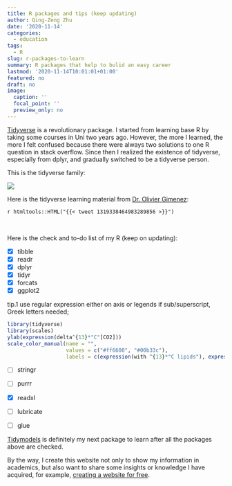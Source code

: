 ```yaml
---
title: R packages and tips (keep updating)
author: Qing-Zeng Zhu
date: '2020-11-14'
categories:
  - education
tags:
  - R
slug: r-packages-to-learn
summary: R packages that help to bulid an easy career
lastmod: '2020-11-14T10:01:01+01:00'
featured: no
draft: no
image:
  caption: ''
  focal_point: ''
  preview_only: no
---
```

[Tidyverse](https://www.tidyverse.org/) is a revolutionary package. I started from learning base R by taking some courses in Uni two years ago. However, the more I learned, the more I felt confused because there were always two solutions to one R question in stack overflow. Since then I realized the existence of tidyverse, especially from dplyr, and gradually switched to be a tidyverse person.

This is the tidyverse family:

![](/blog/2020-11-14-r-packages-to-learn/tidyverse.png)

Here is the tidyverse learning material from [Dr. Olivier Gimenez](https://oliviergimenez.github.io/):

`r htmltools::HTML("{{< tweet 1319338464983289856 >}}")`


<br>

Here is the check and to-do list of my R (keep on updating):

- [x] tibble
- [x] readr
- [x] dplyr
- [x] tidyr
- [x] forcats
- [x] ggplot2 <br> 

tip.1 use regular expression either on axis or legends if sub/superscript, Greek letters needed;
```r
library(tidyverse)
library(scales)
ylab(expression(delta^{13}*"C"[CO2]))
scale_color_manual(name = "",
                   values = c("#ff6600", "#00b33c"),
                   labels = c(expression(with ^{13}*"C lipids"), expression(without ^{13}*"C lipids")))
```


- [ ] stringr
- [ ] purrr

- [x] readxl
- [ ] lubricate
- [ ] glue

[Tidymodels](https://www.tidymodels.org/) is definitely my next package to learn after all the packages above are checked.

By the way, I create this website not only to show my information in academics, but also want to share some insights or knowledge I have acquired, for example, [creating a website for free](../creating-a-website/).



